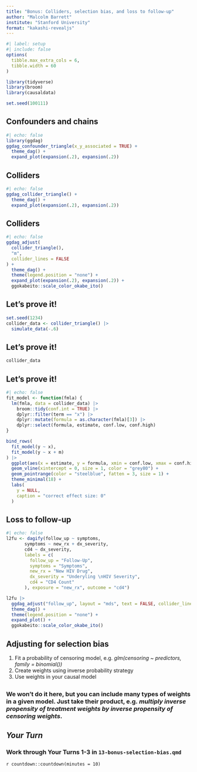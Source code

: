 ```yaml
---
title: "Bonus: Colliders, selection bias, and loss to follow-up"
author: "Malcolm Barrett"
institute: "Stanford University"
format: "kakashi-revealjs"
---
```


```r
#| label: setup
#| include: false
options(
  tibble.max_extra_cols = 6, 
  tibble.width = 60
)

library(tidyverse)
library(broom)
library(causaldata)

set.seed(100111)
```

## Confounders and chains

```r
#| echo: false
library(ggdag)
ggdag_confounder_triangle(x_y_associated = TRUE) + 
  theme_dag() +
  expand_plot(expansion(.2), expansion(.2))
```

## Colliders

```r
#| echo: false
ggdag_collider_triangle() + 
  theme_dag() +
  expand_plot(expansion(.2), expansion(.2))
```

## Colliders

```r
#| echo: false
ggdag_adjust(
  collider_triangle(), 
  "m", 
  collider_lines = FALSE
) + 
  theme_dag() +
  theme(legend.position = "none") +
  expand_plot(expansion(.2), expansion(.2)) +
  ggokabeito::scale_color_okabe_ito()
```

## Let's prove it!

```r
set.seed(1234)
collider_data <- collider_triangle() |> 
  simulate_data(-.6)
```

## Let's prove it!

```r
collider_data
```

## Let's prove it!

```r
#| echo: false
fit_model <- function(fmla) {
  lm(fmla, data = collider_data) |> 
    broom::tidy(conf.int = TRUE) |> 
    dplyr::filter(term == "x") |> 
    dplyr::mutate(formula = as.character(fmla)[3]) |> 
    dplyr::select(formula, estimate, conf.low, conf.high)
}

bind_rows(
  fit_model(y ~ x),
  fit_model(y ~ x + m)
) |> 
  ggplot(aes(x = estimate, y = formula, xmin = conf.low, xmax = conf.high)) +
  geom_vline(xintercept = 0, size = 1, color = "grey80") + 
  geom_pointrange(color = "steelblue", fatten = 3, size = 1) +
  theme_minimal(18) +
  labs(
    y = NULL,
    caption = "correct effect size: 0"
  )
```

## Loss to follow-up

```r
#| echo: false
l2fu <- dagify(follow_up ~ symptoms,
       symptoms ~ new_rx + dx_severity,
       cd4 ~ dx_severity,
       labels = c(
         follow_up = "Follow-Up",
         symptoms = "Symptoms",
         new_rx = "New HIV Drug",
         dx_severity = "Underyling \nHIV Severity",
         cd4 = "CD4 Count"
       ), exposure = "new_rx", outcome = "cd4")

l2fu |>
  ggdag_adjust("follow_up", layout = "mds", text = FALSE, collider_lines = FALSE) + geom_dag_text_repel(aes(label = label), color = "black", point.padding = 100, seed = 1) + 
  theme_dag() +
  theme(legend.position = "none") +
  expand_plot() +
  ggokabeito::scale_color_okabe_ito()
```

## Adjusting for selection bias {background-color="#23373B"}

1. Fit a probability of censoring model, e.g. *glm(censoring ~ predictors, family = binomial())*
2. Create weights using inverse probability strategy
3. Use weights in your causal model

## {background-color="#23373B" .large .center}

### We won't do it here, but you can include many types of weights in a given model. Just take their product, e.g. *multiply inverse propensity of treatment weights by inverse propensity of censoring weights*.

## *Your Turn*

### Work through Your Turns 1-3 in `13-bonus-selection-bias.qmd`

`r countdown::countdown(minutes = 10)`
